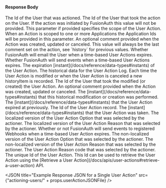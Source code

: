 
#### Response Body

<APIBlock>
  <APIField name="action.actioneeUserId" type="UUID">
    The Id of the User that was actioned.
  </APIField>
  <APIField name="action.actionerUserId" type="UUID">
    The Id of the User that took the action on the User. If the action was initiated by FusionAuth this value will not be provided.
  </APIField>
  <APIField name="action.applicationIds" type="Array<UUID>">
    This parameter if provided specifies the scope of the User Action. When an Action is scoped to one or more Applications the Application Ids will be provided in this parameter.
  </APIField>
  <APIField name="action.comment" type="String">
    An optional comment provided when the Action was created, updated or canceled. This value will always be the last comment set on the action, see `history` for previous values.
  </APIField>
  <APIField name="action.emailUserOnEnd" type="Boolean">
    Whether FusionAuth will email the User when a time-based User Actions expires.
  </APIField>
  <APIField name="action.endEventSent" type="Boolean">
    Whether FusionAuth will send events when a time-based User Actions expires.
  </APIField>
  <APIField name="action.expiry" type="Long">
    The expiration [instant](/docs/reference/data-types#instants) of the User Action.
  </APIField>
  <APIField name="action.history.historyItems" type="Array" renderif={props.userActionIncludeHistory}>
    The historical data for the User Action Log. Each time the User Action is modified or when the User Action is canceled a new historyItem is recorded.
  </APIField>
  <APIField name="action.history.historyItems[x].actionerUserId" type="UUID" renderif={props.userActionIncludeHistory}>
    The Id of the User that took the modified (or created) the User Action.
  </APIField>
  <APIField name="action.history.historyItems[x].comment" type="String" renderif={props.userActionIncludeHistory}>
    An optional comment provided when the Action was created, updated or canceled.
  </APIField>
  <APIField name="action.history.historyItems[x].createInstant" type="Long" renderif={props.userActionIncludeHistory}>
    The [instant](/docs/reference/data-types#instants) that this historical modification or creation was performed.
  </APIField>
  <APIField name="action.history.historyItems[x].expiry" type="Long" renderif={props.userActionIncludeHistory}>
    The [instant](/docs/reference/data-types#instants) that the User Action expired at previously.
  </APIField>
  <APIField name="action.id" type="UUID">
    The Id of the User Action record.
  </APIField>
  <APIField name="action.insertInstant" type="Long">
    The [instant](/docs/reference/data-types#instants) that the User Action was taken.
  </APIField>
  <APIField name="action.localizedOption" type="String">
    The localized version of the User Action Option that was selected by the actioner.
  </APIField>
  <APIField name="action.localizedReason" type="String">
    The localized version of the User Action Reason that was selected by the actioner.
  </APIField>
  <APIField name="action.notifyUserOnEnd" type="String">
    Whether or not FusionAuth will send events to registered Webhooks when a time-based User Action expires.
  </APIField>
  <APIField name="action.option" type="String">
    The non-localized version of the User Action Option that was selected by the actioner.
  </APIField>
  <APIField name="action.reason" type="String">
    The non-localized version of the User Action Reason that was selected by the actioner.
  </APIField>
  <APIField name="action.reasonCode" type="String">
    The User Action Reason code that was selected by the actioner.
  </APIField>
  <APIField name="action.userActionId" type="UUID">
    The unique Id of the User Action. This Id can be used to retrieve the User Action using the [Retrieve a User Action](/docs/apis/user-actions#retrieve-a-user-action) API.
  </APIField>
</APIBlock>

<JSON title="Example Response JSON for a Single User Action" src={"actioning-users/" + props.userActionJSONFile} />